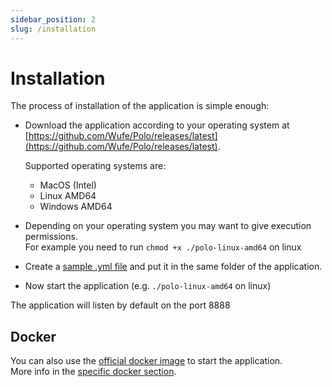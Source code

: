 ```yaml
---
sidebar_position: 2
slug: /installation
---
```


# Installation

The process of installation of the application is simple enough:  

- Download the application according to your operating system at [https://github.com/Wufe/Polo/releases/latest](https://github.com/Wufe/Polo/releases/latest).

    Supported operating systems are:
    - MacOS (Intel)
    - Linux AMD64
    - Windows AMD64

- Depending on your operating system you may want to give execution permissions.  
    For example you need to run `chmod +x ./polo-linux-amd64` on linux

- Create a [sample .yml file](/sample-configuration) and put it in the same folder of the application.  

- Now start the application (e.g. `./polo-linux-amd64` on linux)

The application will listen by default on the port 8888

## Docker

You can also use the [official docker image](https://hub.docker.com/r/kesshin/polo) to start the application.  
More info in the [specific docker section](/dockerized).